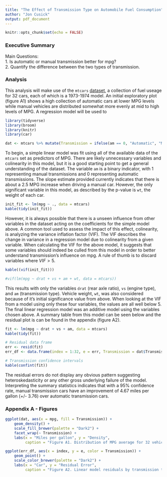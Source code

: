 ```yaml
---
title: "The Effect of Transmission Type on Automobile Fuel Consumption"
author: "Jon Cusick"
output: pdf_document
---
```


```r
knitr::opts_chunk$set(echo = FALSE)
```

### Executive Summary
Main Questions:  
1. Is automatic or manual transmission better for mpg?  
2. Quantify the difference between the two types of transmission.

### Analysis
This analysis will make use of the `mtcars` [dataset](https://stat.ethz.ch/R-manual/R-devel/library/datasets/html/mtcars.html), a collection of fuel useage for 32 cars, each of which is a 1973-1974 model. An initial exploratory plot (figure A1) shows a high collection of automatic cars at lower MPG levels while manual vehicles are distributed somewhat more evenly at mid to high levels of MPG. A regression model will be used to  

```r
library(tidyverse)
library(broom)
library(knitr)
library(car)

dat <- mtcars %>% mutate(Transmission = ifelse(am == 0, "Automatic", "Manual"))
```

To begin, a simple linear model was fit using all of the available data of the `mtcars` set as predictors of MPG. There are likely unnecessary variables and colinearity in this model, but it is a good starting point to get a general understanding of the dataset. The variable `am` is a binary indicator, with 1 representing manual transmissions and 0 representing automatic transmissions. The slope estimate provided currently indicates that there is about a 2.5 MPG increase when driving a manual car. However, the only significant variable in this model, as described by the p-value is `wt`, the weight of each car. 

```r

init_fit <- lm(mpg ~ ., data = mtcars)
kable(tidy(init_fit))
```

However, it is always possible that there is a unseen influence from other variables in the dataset acting on the coefficients for the simple model above. A common tool used to assess the impact of this effect, colinearity, is analyzing the variance inflation factor (VIF). The VIF describes the change in variance in a regression model due to colinearity from a given variable. When calculating the VIF for the above model, it suggests that some variables should indeed be culled from this model in order to better understand transmission's influence on mpg. A rule of thumb is to discard variables where $VIF > 5$. 

```r
kable((vif(init_fit)))

#vif(lm(mpg ~ drat + vs + am + wt, data = mtcars))
```

This results with only the variables `drat` (rear axle ratio), `vs` (engine type), and `am` (transmission type). Vehicle weight, `wt`, was also considered because of it's initial significance value from above. When looking at the VIF from a model using only these four variables, the values are all well below 5. The final linear regression model was an additive model using the variables chosen above. A summary table from this model can be seen below and the residual plot is can be found in the appendix (figure A2).

```r
fit <- lm(mpg ~ drat + vs + am, data = mtcars)
kable(tidy(fit))

# Residual data frame
err <- resid(fit)
err_df <- data.frame(index = 1:32, e = err, Transmission = dat$Transmission)

# Transmission confidence intervals
kable(confint(fit))
```


The residual errors do not display any obvious pattern suggesting heteroskedasticity or any other gross underlying failure of the model. Interpreting the summary statistics indicates that with a 95% confidence rate, manual transmission cars have an improvement of 4.67 miles per gallon (+/- 3.76) over automatic transmission cars.

### Appendix A - Figures
```r
ggplot(dat, aes(x = mpg, fill = Transmission)) +
    geom_density() +
    scale_fill_brewer(palette = "Dark2") + 
    facet_wrap(~ Transmission) +
    labs(x = "Miles per gallon", y = "Density", 
         caption = "Figure A1. Distribution of MPG average for 32 vehicles by transmission type")
```

```r
ggplot(err_df, aes(x = index, y = e, color = Transmission)) +
    geom_point() +
    scale_color_brewer(palette = "Dark2") +
    labs(x = "Car", y = "Residual Error", 
         caption = "Figure A2. Linear model residuals by transmission type")
```

